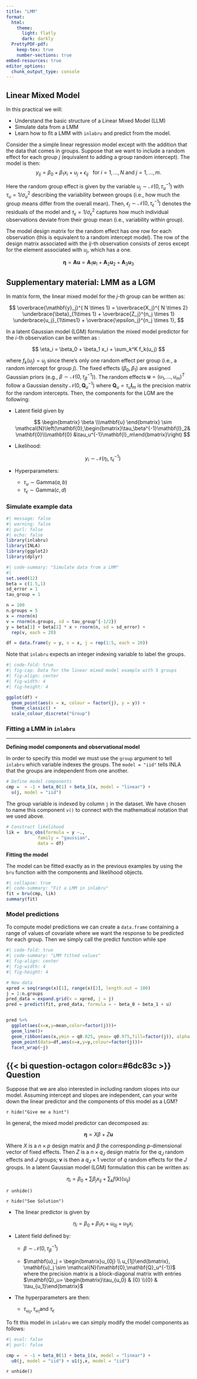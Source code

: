 ```yaml
---
title: "LMM"
format: 
  html:
    theme:
      light: flatly
      dark: darkly
  PrettyPDF-pdf:
    keep-tex: true
    number-sections: true
embed-resources: true
editor_options: 
  chunk_output_type: console
---
```


## Linear Mixed Model

In this practical we will:

-   Understand the basic structure of a Linear Mixed Model (LLM)
-   Simulate data from a LMM
-   Learn how to fit a LMM with `inlabru` and predict from the model.

Consider the a simple linear regression model except with the addition that the data that comes in groups. Suppose that we want to include a random effect for each group $j$ (equivalent to adding a group random intercept). The model is then: $$
 y_{ij}  = \beta_0 + \beta_1 x_i + u_j + \epsilon_{ij} ~~~  \text{for}~i = 1,\ldots,N~ \text{and}~ j = 1,\ldots,m.
$$

Here the random group effect is given by the variable $u_j \sim \mathcal{N}(0, \tau^{-1}_u)$ with $\tau_u = 1/\sigma^2_u$ describing the variability between groups (i.e., how much the group means differ from the overall mean). Then, $\epsilon_j \sim \mathcal{N}(0, \tau^{-1}_\epsilon)$ denotes the residuals of the model and $\tau_\epsilon = 1/\sigma^2_\epsilon$ captures how much individual observations deviate from their group mean (i.e., variability within group).

The model design matrix for the random effect has one row for each observation (this is equivalent to a random intercept model). The row of the design matrix associated with the $ij$-th observation consists of zeros except for the element associated with $u_j$, which has a one.

$$
\pmb{\eta} = \pmb{A}\pmb{u} = \pmb{A}_1\pmb{u}_1 + \pmb{A}_2\pmb{u}_2 + \pmb{A}_3\pmb{u}_3
$$

::: {.callout-note icon="false"}
## Supplementary material: LMM as a LGM

In matrix form, the linear mixed model for the *j*-th group can be written as:

$$ \overbrace{\mathbf{y}_j}^{ N \times 1} = \overbrace{X_j}^{ N \times 2} \underbrace{\beta}_{1\times 1} + \overbrace{Z_j}^{n_j \times 1} \underbrace{u_j}_{1\times1} + \overbrace{\epsilon_j}^{n_j \times 1}, $$

In a latent Gaussian model (LGM) formulation the mixed model predictor for the *i*-th observation can be written as :

$$
\eta_i = \beta_0 + \beta_1 x_i + \sum_k^K f_k(u_j)
$$

where $f_k(u_j) = u_j$ since there’s only one random effect per group (i.e., a random intercept for group $j$). The fixed effects $(\beta_0,\beta_1)$ are assigned Gaussian priors (e.g., $\beta \sim \mathcal{N}(0,\tau_\beta^{-1})$). The random effects $\mathbf{u} = (u_1,\ldots,u_m)^T$ follow a Gaussian density $\mathcal{N}(0,\mathbf{Q}_u^{-1})$ where $\mathbf{Q}_u = \tau_u\mathbf{I}_m$ is the precision matrix for the random intercepts. Then, the components for the LGM are the following:

-   Latent field given by

    $$
    \begin{bmatrix} \beta \\\mathbf{u} 
    \end{bmatrix} \sim \mathcal{N}\left(\mathbf{0},\begin{bmatrix}\tau_\beta^{-1}\mathbf{I}_2&\mathbf{0}\\\mathbf{0} &\tau_u^{-1}\mathbf{I}_m\end{bmatrix}\right)
    $$

-   Likelihood:

    $$
    y_i \sim \mathcal{N}(\eta_i,\tau_{\epsilon}^{-1})
    $$

-   Hyperparameters:

    -   $\tau_u\sim\mathrm{Gamma}(a,b)$
    -   $\tau_\epsilon \sim \mathrm{Gamma}(c,d)$
:::

### **Simulate example data**

```r
#| message: false
#| warning: false
#| purl: false
#| echo: false
library(inlabru)
library(INLA)
library(ggplot2)
library(dplyr)
```

```r
#| code-summary: "Simulate data from a LMM"
#| 
set.seed(12)
beta = c(1.5,1)
sd_error = 1
tau_group = 1

n = 100
n.groups = 5
x = rnorm(n)
v = rnorm(n.groups, sd = tau_group^{-1/2})
y = beta[1] + beta[2] * x + rnorm(n, sd = sd_error) +
  rep(v, each = 20)

df = data.frame(y = y, x = x, j = rep(1:5, each = 20))  
```

Note that `inlabru` expects an integer indexing variable to label the groups.

```r
#| code-fold: true
#| fig-cap: Data for the linear mixed model example with 5 groups
#| fig-align: center
#| fig-width: 4
#| fig-height: 4

ggplot(df) +
  geom_point(aes(x = x, colour = factor(j), y = y)) +
  theme_classic() +
  scale_colour_discrete("Group")

```

### Fitting a LMM in `inlabru`

------------------------------------------------------------------------

**Defining model components and observational model**

In order to specify this model we must use the `group` argument to tell `inlabru` which variable indexes the groups. The `model = "iid"` tells INLA that the groups are independent from one another.

```r
# Define model components
cmp =  ~ -1 + beta_0(1) + beta_1(x, model = "linear") +
  u(j, model = "iid")
```

The group variable is indexed by column `j` in the dataset. We have chosen to name this component `v()` to connect with the mathematical notation that we used above.

```r
# Construct likelihood
lik =  bru_obs(formula = y ~.,
            family = "gaussian",
            data = df)
```

**Fitting the model**

The model can be fitted exactly as in the previous examples by using the `bru` function with the components and likelihood objects.

```r
#| collapse: true
#| code-summary: "Fit a LMM in inlabru"
fit = bru(cmp, lik)
summary(fit)
```

### Model predictions

To compute model predictions we can create a `data.frame` containing a range of values of covariate where we want the response to be predicted for each group. Then we simply call the predict function while spe

```r
#| code-fold: true
#| code-summary: "LMM fitted values"
#| fig-align: center
#| fig-width: 4
#| fig-height: 4

# New data
xpred = seq(range(x)[1], range(x)[2], length.out = 100)
j = 1:n.groups
pred_data = expand.grid(x = xpred, j = j)
pred = predict(fit, pred_data, formula = ~ beta_0 + beta_1 + u) 


pred %>%
  ggplot(aes(x=x,y=mean,color=factor(j)))+
  geom_line()+
  geom_ribbon(aes(x,ymin = q0.025, ymax= q0.975,fill=factor(j)), alpha = 0.5) + 
  geom_point(data=df,aes(x=x,y=y,colour=factor(j)))+
  facet_wrap(~j)

```

::: {.callout-tip icon="false"}
## {{< bi question-octagon color=#6dc83c >}} Question

Suppose that we are also interested in including random slopes into our model. Assuming intercept and slopes are independent, can your write down the linear predictor and the components of this model as a LGM?

`r hide("Give me a hint")`

In general, the mixed model predictor can decomposed as:

$$ \pmb{\eta} = X\beta + Z\mathbf{u} $$

Where $X$ is a $n \times p$ design matrix and $\beta$ the corresponding *p*-dimensional vector of fixed effects. Then $Z$ is a $n\times q_J$ design matrix for the $q_J$ random effects and $J$ groups; $\mathbf{v}$ is then a $q_J \times 1$ vector of $q$ random effects for the $J$ groups. In a latent Gaussian model (LGM) formulation this can be written as:

$$ \eta_i = \beta_0 + \sum\beta_j x_{ij} + \sum_k f(k) (u_{ij}) $$

`r unhide()`

`r hide("See Solution")`

-   The linear predictor is given by

    $$
    \eta_i = \beta_0 + \beta_1x_i + u_{0j} + u_{1j}x_i
    $$

-   Latent field defined by:

    -   $\beta \sim \mathcal{N}(0,\tau_\beta^{-1})$

    -   $\mathbf{u}_j = \begin{bmatrix}u_{0j} \\ u_{1j}\end{bmatrix}, \mathbf{u}_j \sim \mathcal{N}(\mathbf{0},\mathbf{Q}_u^{-1})$ where the precision matrix is a block-diagonal matrix with entries $\mathbf{Q}_u= \begin{bmatrix}\tau_{u_0} & {0} \\{0} & \tau_{u_1}\end{bmatrix}$

-   The hyperparameters are then:

    -   $\tau_{u_0},\tau_{u_1} \text{and}~\tau_\epsilon$

To fit this model in `inlabru` we can simply modify the model components as follows:

```r
#| eval: false
#| purl: false

cmp =  ~ -1 + beta_0(1) + beta_1(x, model = "linear") +
  u0(j, model = "iid") + u1(j,x, model = "iid")
```

`r unhide()`
:::
